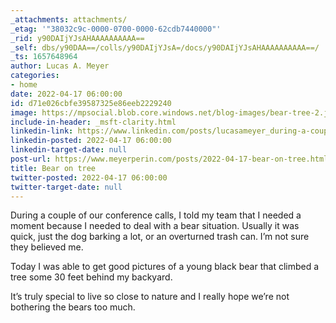 ```yaml
---
_attachments: attachments/
_etag: '"38032c9c-0000-0700-0000-62cdb7440000"'
_rid: y90DAIjYJsAHAAAAAAAAAA==
_self: dbs/y90DAA==/colls/y90DAIjYJsA=/docs/y90DAIjYJsAHAAAAAAAAAA==/
_ts: 1657648964
author: Lucas A. Meyer
categories:
- home
date: 2022-04-17 06:00:00
id: d71e026cbfe39587325e86eeb2229240
image: https://mpsocial.blob.core.windows.net/blog-images/bear-tree-2.jpg
include-in-header: _msft-clarity.html
linkedin-link: https://www.linkedin.com/posts/lucasameyer_during-a-couple-of-our-conference-calls-activity-6921261803536560128-JJ1z
linkedin-posted: 2022-04-17 06:00:00
linkedin-target-date: null
post-url: https://www.meyerperin.com/posts/2022-04-17-bear-on-tree.html
title: Bear on tree
twitter-posted: 2022-04-17 06:00:00
twitter-target-date: null
---
```


During a couple of our conference calls, I told my team that I needed a moment because I needed to deal with a bear situation. Usually it was quick, just the dog barking a lot, or an overturned trash can. I’m not sure they believed me.

Today I was able to get good pictures of a young black bear that climbed a tree some 30 feet behind my backyard.

It’s truly special to live so close to nature and I really hope we’re not bothering the bears too much.
